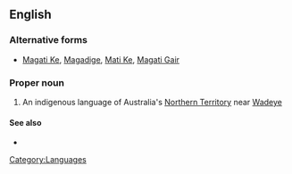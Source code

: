 ==English==

===Alternative forms===
*[[Magati Ke]], [[Magadige]], [[Mati Ke]], [[Magati Gair]]

===Proper noun===
{{en-proper-noun}}

# An indigenous language of Australia's [[Northern Territory]] near [[w:Wadeye|Wadeye]]

====See also====
*{{ethnologue|code=zmg}}

[[Category:Languages]]
